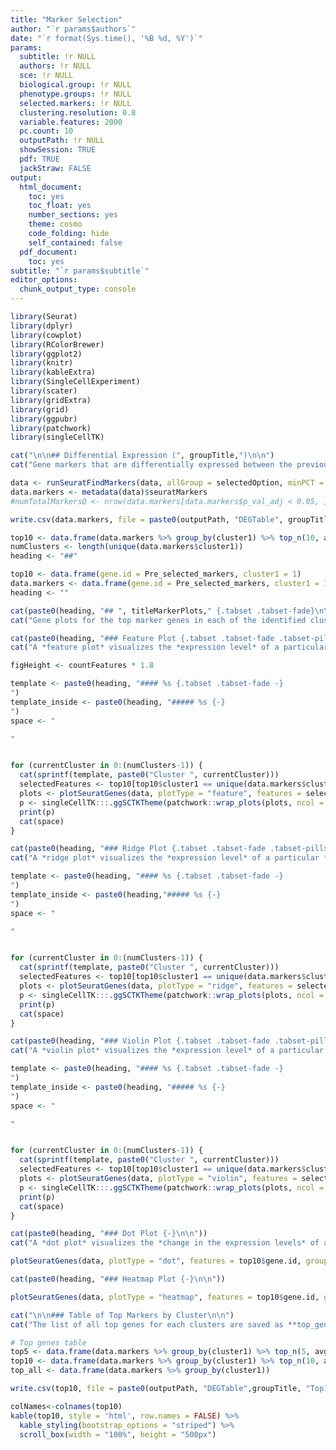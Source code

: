 ```yaml
---
title: "Marker Selection"
author: "`r params$authors`"
date: "`r format(Sys.time(), '%B %d, %Y')`"
params:
  subtitle: !r NULL
  authors: !r NULL
  sce: !r NULL
  biological.group: !r NULL
  phenotype.groups: !r NULL
  selected.markers: !r NULL
  clustering.resolution: 0.8
  variable.features: 2000
  pc.count: 10
  outputPath: !r NULL
  showSession: TRUE
  pdf: TRUE
  jackStraw: FALSE
output:
  html_document:
    toc: yes
    toc_float: yes
    number_sections: yes
    theme: cosmo
    code_folding: hide
    self_contained: false
  pdf_document:
    toc: yes
subtitle: "`r params$subtitle`"
editor_options:
  chunk_output_type: console
---
```

```r
library(Seurat)
library(dplyr)
library(cowplot)
library(RColorBrewer)
library(ggplot2)
library(knitr)
library(kableExtra)
library(SingleCellExperiment)
library(scater)
library(gridExtra)
library(grid)
library(ggpubr)
library(patchwork)
library(singleCellTK)
```

```r
cat("\n\n## Differential Expression (", groupTitle,")\n\n")
cat("Gene markers that are differentially expressed between the previously computed *(`r selectedOption`)* are identified using the Wilcoxon Rank Sum test. Criteria for the identification of these marker genes required them to be detected at a minimum percentage of 25% in either of the two groups of cells (each cluster against all others), and additionally they show 25% log-fold expression difference between two groups.")
```

```r
data <- runSeuratFindMarkers(data, allGroup = selectedOption, minPCT = 0.25, threshUse = 0.25, verbose = FALSE)
data.markers <- metadata(data)$seuratMarkers
#numTotalMarkersQ <- nrow(data.markers[data.markers$p_val_adj < 0.05, ])

write.csv(data.markers, file = paste0(outputPath, "DEGTable", groupTitle, "-", gsub(" ", "_", Sys.Date()), ".csv"), row.names = FALSE)

top10 <- data.frame(data.markers %>% group_by(cluster1) %>% top_n(10, avg_log2FC))
numClusters <- length(unique(data.markers$cluster1))
heading <- "##"
```

```r
top10 <- data.frame(gene.id = Pre_selected_markers, cluster1 = 1)
data.markers <- data.frame(gene.id = Pre_selected_markers, cluster1 = 1)
heading <- ""
```

```r
cat(paste0(heading, "## ", titleMarkerPlots," {.tabset .tabset-fade}\n\n"))
cat("Gene plots for the top marker genes in each of the identified clusters are visualized below through a feature plot, ridge plot, violin plot, dot plot and a heatmap plot.")
```

```r
cat(paste0(heading, "### Feature Plot {.tabset .tabset-fade .tabset-pills -}\n\n"))
cat("A *feature plot* visualizes the *expression level* of a particular *gene marker in all cells of the data* on a *UMAP* plot. The *feature plots* of the *top 10 marker genes* across all *clusters* are visualized below:")
```

```r
figHeight <- countFeatures * 1.8
```

```r
template <- paste0(heading, "#### %s {.tabset .tabset-fade -}
")
template_inside <- paste0(heading, "##### %s {-}
")
space <- "

"


for (currentCluster in 0:(numClusters-1)) {
  cat(sprintf(template, paste0("Cluster ", currentCluster)))
  selectedFeatures <- top10[top10$cluster1 == unique(data.markers$cluster1)[currentCluster+1], ]$gene.id
  plots <- plotSeuratGenes(data, plotType = "feature", features = selectedFeatures, groupVariable = selectedOption, ncol = 1, cols = c("grey", "blue"))
  p <- singleCellTK:::.ggSCTKTheme(patchwork::wrap_plots(plots, ncol = 2))
  print(p)
  cat(space)
}
```

```r
cat(paste0(heading, "### Ridge Plot {.tabset .tabset-fade .tabset-pills -}\n\n"))
cat("A *ridge plot* visualizes the *expression level* of a particular *gene marker in all cells of the data* separated by *clusters* in the form of ridges. The *ridge plots** of the *top 10 marker genes* across all *clusters* are visualized below:")
```

```r
template <- paste0(heading, "#### %s {.tabset .tabset-fade -}
")
template_inside <- paste0(heading,"##### %s {-}
")
space <- "

"


for (currentCluster in 0:(numClusters-1)) {
  cat(sprintf(template, paste0("Cluster ", currentCluster)))
  selectedFeatures <- top10[top10$cluster1 == unique(data.markers$cluster1)[currentCluster+1], ]$gene.id
  plots <- plotSeuratGenes(data, plotType = "ridge", features = selectedFeatures, groupVariable = selectedOption, ncol = 1, cols = c("grey", "blue"))
  p <- singleCellTK:::.ggSCTKTheme(patchwork::wrap_plots(plots, ncol = 2))
  print(p)
  cat(space)
}
```

```r
cat(paste0(heading, "### Violin Plot {.tabset .tabset-fade .tabset-pills -}\n\n"))
cat("A *violin plot* visualizes the *expression level* of a particular *gene marker in all cells of the data* separated by *clusters*. The *violin plots* of the *top 10 marker genes* separated across all *clusters* are visualized below:")
```

```r
template <- paste0(heading, "#### %s {.tabset .tabset-fade -}
")
template_inside <- paste0(heading, "##### %s {-}
")
space <- "

"


for (currentCluster in 0:(numClusters-1)) {
  cat(sprintf(template, paste0("Cluster ", currentCluster)))
  selectedFeatures <- top10[top10$cluster1 == unique(data.markers$cluster1)[currentCluster+1], ]$gene.id
  plots <- plotSeuratGenes(data, plotType = "violin", features = selectedFeatures, groupVariable = selectedOption, ncol = 1, cols = c("grey", "blue"))
  p <- singleCellTK:::.ggSCTKTheme(patchwork::wrap_plots(plots, ncol = 2))
  print(p)
  cat(space)
}
```

```r
cat(paste0(heading, "### Dot Plot {-}\n\n"))
cat("A *dot plot* visualizes the *change in the expression levels* of a particular *gene marker in all cells of the data* separated by *clusters* in the form of dots where the color of the dots indicate the expression level of that gene in a cluster and the size of the dot indicates the total percentage of the cells in that cluster.")
```

```r
plotSeuratGenes(data, plotType = "dot", features = top10$gene.id, groupVariable = selectedOption, ncol = 1, cols = c("grey", "blue")) + theme(axis.text.x = element_text(angle = 90, size = 7), legend.text = element_text(size = 8), legend.key.size = unit(0.4, "cm"), legend.position = "top")
```

```r
cat(paste0(heading, "### Heatmap Plot {-}\n\n"))
```

```r
plotSeuratGenes(data, plotType = "heatmap", features = top10$gene.id, groupVariable = selectedOption, ncol = 1, cols = c("grey", "blue")) + theme(axis.text.y = element_text(size = 8), legend.text = element_text(size = 8), legend.key.size = unit(0.5, "cm"), legend.position = "top")
```

```r
cat("\n\n### Table of Top Markers by Cluster\n\n")
cat("The list of all top genes for each clusters are saved as **top_genes_cluster.csv** which is available within the working directory and the list of top *10* genes for each clusters are listed below:")
```

```r
# Top genes table
top5 <- data.frame(data.markers %>% group_by(cluster1) %>% top_n(5, avg_log2FC))
top10 <- data.frame(data.markers %>% group_by(cluster1) %>% top_n(10, avg_log2FC))
top_all <- data.frame(data.markers %>% group_by(cluster1))

write.csv(top10, file = paste0(outputPath, "DEGTable",groupTitle, "Top10", "-", gsub(" ", "_", Sys.Date()), ".csv"), row.names = FALSE)

colNames<-colnames(top10)
kable(top10, style = 'html', row.names = FALSE) %>%
  kable_styling(bootstrap_options = "striped") %>%
  scroll_box(width = "100%", height = "500px")
```
